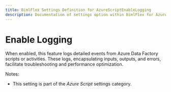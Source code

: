 ---
title: BimlFlex Settings Definition for AzureScriptEnableLogging
description: Documentation of settings option within BimlFlex for AzureScriptEnableLogging
---
<head>
  <meta name="varigenceProduct" content="BimlFlex"></meta>
  <meta name="varigenceArticleType" content="Reference"></meta>
</head>


# Enable Logging

When enabled, this feature logs detailed events from Azure Data Factory scripts or activities. These logs, encapsulating inputs, outputs, and errors, facilitate troubleshooting and performance optimization.

Notes:

* This setting is part of the *Azure Script* settings category.

